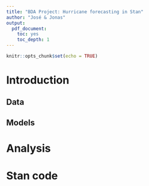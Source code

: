 ```yaml
---
title: "BDA Project: Hurricane forecasting in Stan"
author: "José & Jonas"
output: 
  pdf_document: 
    toc: yes
    toc_depth: 1
---
```


```r
knitr::opts_chunk$set(echo = TRUE)
```

# Introduction

## Data

## Models

# Analysis

# Stan code
